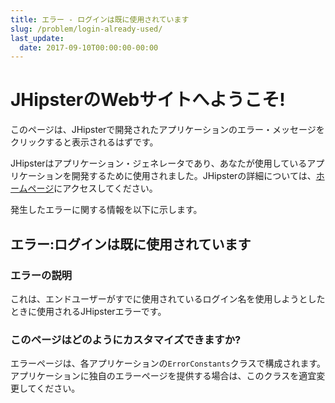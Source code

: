 ```yaml
---
title: エラー - ログインは既に使用されています
slug: /problem/login-already-used/
last_update:
  date: 2017-09-10T00:00:00-00:00
---
```


# <i class="fa fa-map-signs"></i> JHipsterのWebサイトへようこそ!

このページは、JHipsterで開発されたアプリケーションのエラー・メッセージをクリックすると表示されるはずです。

JHipsterはアプリケーション・ジェネレータであり、あなたが使用しているアプリケーションを開発するために使用されました。JHipsterの詳細については、[ホームページ](/)にアクセスしてください。

発生したエラーに関する情報を以下に示します。

## <i class="fa fa-warning"></i> エラー:ログインは既に使用されています

### エラーの説明

これは、エンドユーザーがすでに使用されているログイン名を使用しようとしたときに使用されるJHipsterエラーです。

### このページはどのようにカスタマイズできますか?

エラーページは、各アプリケーションの`ErrorConstants`クラスで構成されます。アプリケーションに独自のエラーページを提供する場合は、このクラスを適宜変更してください。

